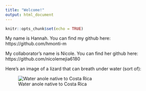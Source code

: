 ```yaml
---
title: "Welcome!"
output: html_document
---
```


```r
knitr::opts_chunk$set(echo = TRUE)
```

My name is Hannah. You can find my github here: https://github.com/hmonti-m

My collaborator's name is Nicole. You can find her github here: https://github.com/nicolemejia6180

Here's an image of a lizard that can breath under water (sort of): 

![Water anole native to Costa Rica](https://static01.nyt.com/images/2024/09/17/multimedia/17tb-scuba-lizard-02-btpm/17tb-scuba-lizard-02-btpm-superJumbo.jpg?quality=75&auto=webp)
